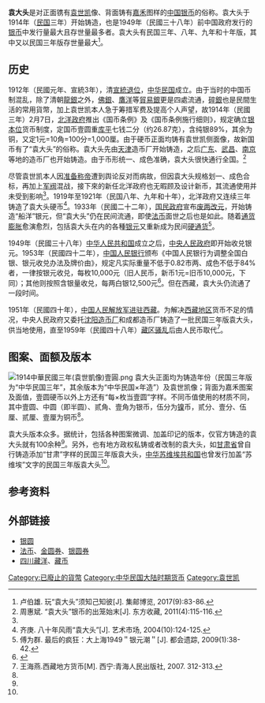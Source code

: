 {{Infobox Cash
|  國家         = [[File:Flag_of_China_(1912–1928).svg|22px]]{{flagicon|ROC}}{{flagicon|CHN}}[[中国|中国]]
|  面額         = 民国三年袁世凯頭像背嘉禾壹圆银币
|  價值         = 1
|  單位         = 圆
|  重量         = 
|  直徑         = 39
|  厚度         = 3
|  邊緣         = 
|  原材料       = 银（89%）<br />铜（11%）
|  年份         = 1914年－1951年
|  图案         = 1914中華民國三年(袁世凱像)壹圓.png
|  图说         = 
|  正面1        = 
|  正面1圖案     = 袁世凯侧面像及“中华民国三年”字样
|  正面1設計師   = 
|  正面1日期     = 1914年
|  背面1        = 
|  背面1圖案     = 嘉禾图案及“壹圆”面值
|  背面1設計師   = 
|  背面1日期     = 1914年
}}
'''袁大头'''是对正面镌有[[袁世凯|袁世凯]]像、背面铸有[[嘉禾|嘉禾]]图样的[[中华民国|中国]][[银币|银币]]的俗称。袁大头于1914年（[[民國紀年|民国]]三年）开始铸造，也是1949年（民國三十八年）前中国政府发行的[[银币|银币]]中发行量最大且存世量最多者。袁大头有民国三年、八年、九年和十年版，其中又以民国三年版存世量最大<ref name="jybl">卢伯雄. 玩“袁大头”须知己知彼[J]. 集邮博览, 2017(9):83-86.</ref>。

==历史==
1912年（民國元年、宣統3年），清[[宣統退位|宣統退位]]，[[中华民国|中华民国]]成立。由于当时的中国币制混乱，除了清朝[[龍銀|龍銀]]之外，[[佛銀|佛銀]]、[[鷹洋|鷹洋]]等[[貿易銀|貿易銀]]更是四處流通，[[銀兩|碎銀]]也是民間生活的常用貨幣，加上袁世凯本人急于筹措军费及提高个人声望，故1914年（民國三年）2月7日，[[北洋政府|北洋政府]]推出《国币条例》及《国币条例施行细则》，规定确立[[银本位|银本位]]货币制度，定国币壹圆重[[库平制|库平]]七钱二分（约26.87克），含纯银89%，其余为铜，又定1元=10角=100分=1,000厘。由于硬币正面均铸有袁世凯侧面像，故新国币有了“袁大头”的俗称。袁大头先由[[天津|天津]]造币厂开始铸造，之后[[广东|广东]]、[[武昌|武昌]]、[[南京|南京]]等地的造币厂也开始铸造。由于币形统一、成色准确，袁大头很快通行全国。<ref name=dfsc>周惠斌. “袁大头”银币的出笼始末[J]. 东方收藏, 2011(4):115-116.</ref>

尽管袁世凯本人因[[中华帝国|准备称帝]]遭到舆论反对而病故，但因袁大头规格划一、成色合标，再加上[[北洋军阀|军阀]]混战，接下來的新任北洋政府也无暇顾及设计新币，其流通使用并未受到影响<ref name=dfsc/>。1919年至1921年（民国八年、九年和十年），北洋政府又连续三年铸造了袁大头硬币<ref name="yssc">齐庚. 八十年风雨“袁大头”[J]. 艺术市场, 2004(10):124-125.</ref>。1933年（民國二十二年），[[国民政府|国民政府]]宣布[[废两改元|废两改元]]，开始铸造“船洋”银元，但“袁大头”仍在民间流通，即使[[法币|法币]]面世之后也是如此。随着[[通货膨胀|通货膨胀]]愈演愈烈，包括袁大头在内的各種[[银元|银元]]又重新成为民间[[硬通货|硬通货]]<ref>傅为群. 最后的疯狂：大上海1949＂银元潮＂[J]. 都会遗踪, 2009(1):38-42.</ref>。

1949年（民國三十八年）[[中华人民共和国|中华人民共和国]]成立之后，[[中华人民共和国中央人民政府_(1949年－1954年)|中央人民政府]]即开始收兑银元。1953年（民國四十二年），[[中国人民银行|中国人民银行]]颁布《中国人民银行为调整全国白银、银元收兑办法及牌价由》，规定凡实际重量不低于0.82市两、成色不低于84%者，一律按银元收兑，每枚10,000元（旧人民币，新币1元=旧币10,000元，下同）；其他则按照含银量收兑，每两白银12,500元<ref>{{cite web|title=中国人民银行为调整全国白银、银元收兑办法及牌价由|url=http://fgcx.bjcourt.gov.cn:4601/law?fn=chl326s267.txt&truetag=2&titles=&contents=&dbt=chl|publisher=中国人民银行|accessdate=2019-01-21|archiveurl=https://web.archive.org/web/20190121135345/http://fgcx.bjcourt.gov.cn:4601/law?fn=chl326s267.txt&truetag=2&titles=&contents=&dbt=chl|archivedate=2019-01-21|language=zh-hans|dead-url=no}}</ref>。但在西藏，袁大头仍流通了一段时间。<p>1951年（民國四十年），[[中国人民解放军|中国人民解放军]][[西藏和平解放|进驻西藏]]。为解决[[西藏地方|西藏地区]]货币不足的情况，中央人民政府又委托[[沈阳造币厂|沈阳造币厂]]和成都造币厂铸造了一批民国三年版袁大头，供当地使用，直至1959年（民國四十八年）[[1959年藏区骚乱|藏区骚乱]]后由人民币取代<ref>王海燕.西藏地方货币[M]. 西宁:青海人民出版社, 2007. 312-313.</ref>。

==图案、面额及版本==
[[File:1914中華民國三年(袁世凱像)壹圓.png|thumb]]
袁大头正面均为铸造年份（民国三年版为“中华民国三年”，其余版本为“中华民国×年造”）及袁世凯像；背面为嘉禾图案及面值，壹圆硬币以外上方还有“每×枚当壹圆”字样。不同币值使用的材质不同，其中壹圆、中圆（即半圆）、贰角、壹角为银币，伍分为[[镍|镍]]币，贰分、壹分、伍厘、贰厘、壹厘为铜币<ref name=dfsc/>。

袁大头版本众多。据统计，包括各种图案微调、加盖印记的版本，仅官方铸造的袁大头就有100余种<ref name="yssc"/>。另外，也有地方政权私铸或者改制的袁大头，如[[甘肃省_(中华民国)|甘肃省]]曾自行铸造添加“甘肃”字样的民国三年版袁大头，[[中华苏维埃共和国|中华苏维埃共和国]]也曾发行加盖“苏维埃”文字的民国三年版袁大头<ref name="jybl"/>。

==参考资料==
{{reflist}}

==外部链接==
*[[银圆|银圆]]
*[[法币|法币]]、[[金圆券|金圆券]]、[[银圆券|银圆券]]
*[[四川藏洋|四川藏洋]]、[[藏币|藏币]]

{{中华民国货币}}

[[Category:已廢止的貨幣|Category:已廢止的貨幣]]
[[Category:中华民国大陆时期货币|Category:中华民国大陆时期货币]]
[[Category:袁世凯|Category:袁世凯]]